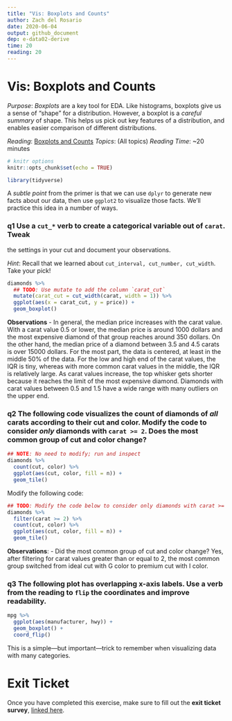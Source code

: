 ```yaml
---
title: "Vis: Boxplots and Counts"
author: Zach del Rosario
date: 2020-06-04
output: github_document
dep: e-data02-derive
time: 20
reading: 20
---
```


# Vis: Boxplots and Counts

*Purpose*: *Boxplots* are a key tool for EDA. Like histograms, boxplots give us a sense of "shape" for a distribution. However, a boxplot is a *careful summary* of shape. This helps us pick out key features of a distribution, and enables easier comparison of different distributions.

*Reading*: [Boxplots and Counts](https://rstudio.cloud/learn/primers/3.4)
*Topics*: (All topics)
*Reading Time*: ~20 minutes

```r
# knitr options
knitr::opts_chunk$set(echo = TRUE)
```

```r
library(tidyverse)

```

A *subtle point* from the primer is that we can use `dplyr` to generate new
facts about our data, then use `ggplot2` to visualize those facts. We'll
practice this idea in a number of ways.

### __q1__ Use a `cut_*` verb to create a categorical variable out of `carat`. Tweak
the settings in your cut and document your observations.

*Hint*: Recall that we learned about `cut_interval, cut_number, cut_width`. Take
your pick!

```r
diamonds %>%
  ## TODO: Use mutate to add the column `carat_cut`
  mutate(carat_cut = cut_width(carat, width = 1)) %>%
  ggplot(aes(x = carat_cut, y = price)) +
  geom_boxplot()
```

**Observations**
- In general, the median price increases with the carat value. With a carat value 0.5 or lower, the median price is around 1000 dollars and the most expensive diamond of that group reaches around 350 dollars. On the other hand, the median price of a diamond between 3.5 and 4.5 carats is over 15000 dollars. For the most part, the data is centered, at least in the middle 50% of the data. For the low and high end of the carat values, the IQR is tiny, whereas with more common carat values in the middle, the IQR is relatively large. As carat values increase, the top whisker gets shorter because it reaches the limit of the most expensive diamond. Diamonds with carat values between 0.5 and 1.5 have a wide range with many outliers on the upper end.

### __q2__ The following code visualizes the count of diamonds of *all* carats according to their cut and color. Modify the code to consider *only* diamonds with `carat >= 2`. Does the most common group of cut and color change?

```r
## NOTE: No need to modify; run and inspect
diamonds %>%
  count(cut, color) %>%
  ggplot(aes(cut, color, fill = n)) +
  geom_tile()
```

Modify the following code:

```r
## TODO: Modify the code below to consider only diamonds with carat >= 2
diamonds %>%
  filter(carat >= 2) %>%
  count(cut, color) %>%
  ggplot(aes(cut, color, fill = n)) +
  geom_tile()
```

**Observations**:
- Did the most common group of cut and color change?
  Yes, after filtering for carat values greater than or equal to 2, the most common group switched from ideal cut with G color to premium cut with I color.

### __q3__ The following plot has overlapping x-axis labels. Use a verb from the reading to `flip` the coordinates and improve readability.

```r
mpg %>%
  ggplot(aes(manufacturer, hwy)) +
  geom_boxplot() +
  coord_flip()
```

This is a simple---but important---trick to remember when visualizing data with many categories.

<!-- include-exit-ticket -->
# Exit Ticket
<!-- -------------------------------------------------- -->

Once you have completed this exercise, make sure to fill out the **exit ticket survey**, [linked here](https://docs.google.com/forms/d/e/1FAIpQLSeuq2LFIwWcm05e8-JU84A3irdEL7JkXhMq5Xtoalib36LFHw/viewform?usp=pp_url&entry.693978880=e-vis03-boxplots-assignment.Rmd).
